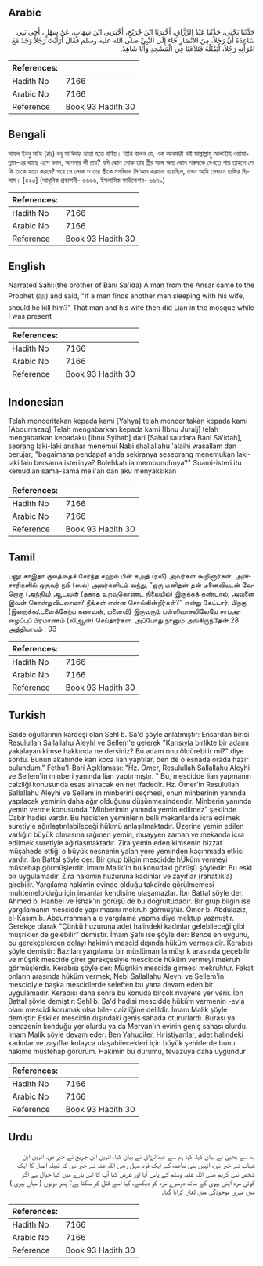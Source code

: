 ## Arabic


<div dir="rtl" lang="ar" style={{fontSize:'larger',backgroundColor:'#f8f9fa',padding:20}}>
حَدَّثَنَا يَحْيَى، حَدَّثَنَا عَبْدُ الرَّزَّاقِ، أَخْبَرَنَا ابْنُ جُرَيْجٍ، أَخْبَرَنِي ابْنُ شِهَابٍ، عَنْ سَهْلٍ، أَخِي بَنِي سَاعِدَةَ أَنَّ رَجُلاً، مِنَ الأَنْصَارِ جَاءَ إِلَى النَّبِيِّ صلى الله عليه وسلم فَقَالَ أَرَأَيْتَ رَجُلاً وَجَدَ مَعَ امْرَأَتِهِ رَجُلاً، أَيَقْتُلُهُ فَتَلاَعَنَا فِي الْمَسْجِدِ وَأَنَا شَاهِدٌ‏.‏
</div>
<div style={{backgroundColor:'#f8f9fa',padding:20, marginBottom: 10}}><table> <thead> <tr> <th>References:</th> <th></th> </tr> </thead> <tbody><tr><td>Hadith No</td><td>7166</td></tr><tr><td>Arabic No</td><td>7166</td></tr><tr><td>Reference</td><td>Book 93 Hadith 30</td></tr></tbody></table></div>

## Bengali


<div dir="ltr" lang="bn" style={{fontSize:'larger',backgroundColor:'#f8f9fa',padding:20}}>
সাহল ইবনু সা‘দ (রাঃ) বনূ সা‘ঈদার ভ্রাতা হতে বর্ণিত। তিনি বলেন যে, এক আনসারী নবী সাল্লাল্লাহু আলাইহি ওয়াসাল্লাম-এর কাছে এসে বলল, আপনার কী রায়? যদি কোন লোক তার স্ত্রীর সঙ্গে অন্য কোন পরুষকে দেখতে পায় তাহলে সে কি তাকে হত্যা করবে? পরে সে লোক ও তার স্ত্রীকে মসজিদে লি‘আন করানো হয়েছিল, তখন আমি সেখানে হাজির ছিলাম। [৪২৩] (আধুনিক প্রকাশনী- ৬৬৬৬, ইসলামিক ফাউন্ডেশন- ৬৬৭৯)
</div>
<div style={{backgroundColor:'#f8f9fa',padding:20, marginBottom: 10}}><table> <thead> <tr> <th>References:</th> <th></th> </tr> </thead> <tbody><tr><td>Hadith No</td><td>7166</td></tr><tr><td>Arabic No</td><td>7166</td></tr><tr><td>Reference</td><td>Book 93 Hadith 30</td></tr></tbody></table></div>

## English


<div dir="ltr" lang="en" style={{fontSize:'larger',backgroundColor:'#f8f9fa',padding:20}}>
Narrated Sahl:(the brother of Bani Sa'ida) A man from the Ansar came to the Prophet (ﷺ) and said, "If a man finds another man sleeping with his wife, should he kill him?" That man and his wife then did Lian in the mosque while I was present
</div>
<div style={{backgroundColor:'#f8f9fa',padding:20, marginBottom: 10}}><table> <thead> <tr> <th>References:</th> <th></th> </tr> </thead> <tbody><tr><td>Hadith No</td><td>7166</td></tr><tr><td>Arabic No</td><td>7166</td></tr><tr><td>Reference</td><td>Book 93 Hadith 30</td></tr></tbody></table></div>

## Indonesian


<div dir="ltr" lang="id" style={{fontSize:'larger',backgroundColor:'#f8f9fa',padding:20}}>
Telah menceritakan kepada kami [Yahya] telah menceritakan kepada kami [Abdurrazaq] Telah mengabarkan kepada kami [Ibnu Juraij] telah mengabarkan kepadaku [Ibnu Syihab] dari [Sahal saudara Bani Sa'idah], seorang laki-laki anshar menemui Nabi shallallahu 'alaihi wasallam dan berujar; "bagaimana pendapat anda sekiranya seseorang menemukan laki-laki lain bersama isterinya? Bolehkah ia membunuhnya?" Suami-isteri itu kemudian sama-sama meli'an dan aku menyaksikan
</div>
<div style={{backgroundColor:'#f8f9fa',padding:20, marginBottom: 10}}><table> <thead> <tr> <th>References:</th> <th></th> </tr> </thead> <tbody><tr><td>Hadith No</td><td>7166</td></tr><tr><td>Arabic No</td><td>7166</td></tr><tr><td>Reference</td><td>Book 93 Hadith 30</td></tr></tbody></table></div>

## Tamil


<div dir="ltr" lang="ta" style={{fontSize:'larger',backgroundColor:'#f8f9fa',padding:20}}>
பனூ சாஇதா குலத்தைச் சேர்ந்த சஹ்ல் பின் சஅத் (ரலி) அவர்கள் கூறினார்கள்: அன்சாரிகளில் ஒருவர் நபி (ஸல்) அவர்களிடம் வந்து, “ஒரு மனிதன் தன் மனைவியுடன் வேறொரு (அந்நிய) ஆடவன் (தகாத உறவுகொண்ட நிலையில்) இருக்கக் கண்டால், அவனை இவன் கொன்றுவிடலாமா? நீங்கள் என்ன சொல்கின்றீர்கள்?” என்று கேட்டார். பிறகு (இறைக்கட்டளைக்கேற்ப கணவன், மனைவி) இருவரும் பள்ளிவாசலிலேயே சாபஅழைப்புப் பிரமாணம் (லிஆன்) செய்தார்கள். அப்போது நானும் அங்கிருந்தேன்.28 அத்தியாயம் : 93
</div>
<div style={{backgroundColor:'#f8f9fa',padding:20, marginBottom: 10}}><table> <thead> <tr> <th>References:</th> <th></th> </tr> </thead> <tbody><tr><td>Hadith No</td><td>7166</td></tr><tr><td>Arabic No</td><td>7166</td></tr><tr><td>Reference</td><td>Book 93 Hadith 30</td></tr></tbody></table></div>

## Turkish


<div dir="ltr" lang="tr" style={{fontSize:'larger',backgroundColor:'#f8f9fa',padding:20}}>
Saide oğullarının kardeşi olan Sehl b. Sa'd şöyle anlatmıştır: Ensardan birisi Resulullah Sallallahu Aleyhi ve Sellem'e gelerek "Karısıyla birlikte bir adamı yakalayan kimse hakkında ne dersiniz? Bu adam onu öldürebilir mi?" diye sordu. Bunun akabinde karı koca lian yaptılar, ben de o esnada orada hazır bulundum." Fethu'l-Bari Açıklaması: "Hz. Ömer, Resulullah Sallallahu Aleyhi ve Sellem'in minberi yanında lian yaptırmıştır. " Bu, mescidde lian yapmanın caizliği konusunda esas alınacak en net ifadedir. Hz. Ömer'in Resulullah Sallallahu Aleyhi ve Sellem'in minberini seçmesi, onun minberinin yanında yapılacak yeminin daha ağır olduğunu düşünmesindendir. Minberin yanında yemin verme konusunda "Minberimin yanında yemin edilmez" şeklinde Cabir hadisi vardır. Bu hadisten yeminlerin belli mekanlarda icra edilmek suretiyle ağırlaştırılabileceği hükmü anlaşılmaktadır. Üzerine yemin edilen varlığın büyük olmasına rağmen yemin, muayyen zaman ve mekanda icra edilmek suretiyle ağırlaşmaktadır. Zira yemin eden kimsenin bizzat müşahede ettiği o büyük nesnenin yalan yere yeminden kaçınmada etkisi vardır. İbn Battal şöyle der: Bir grup bilgin mescidde hÜküm vermeyi müstehap görmüşlerdir. İmam Malik'in bu konudaki görüşü şöyledir: Bu eski bir uygulamadır. Zira hakimin huzuruna kadınlar ve zayıflar (rahatlıkla) girebilir. Yargılama hakimin evinde olduğu takdirde görülmemesi muhtemelolduğu için insanlar kendisine ulaşamazlar. İbn Battal şöyle der: Ahmed b. Hanbel ve İshak'ın görüşü de bu doğrultudadır. Bir grup bilgin ise yargılamanın mescidde yapılmasını mekruh görmüştür. Ömer b. Abdulaziz, el-Kasım b. Abdurrahman'a e yargılama yapma diye mektup yazmıştır. Gerekçe olarak "Çünkü huzuruna adet halindeki kadınlar gelebileceği gibi müşrikler de gelebilir" demiştir. İmam Şafiı ise şöyle der: Bence en uygunu, bu gerekçelerden dolayı hakimin mescid dışında hüküm vermesidir. Kerabısı şöyle demiştir: Bazıları yargılama bir müslüman la müşrik arasında geçebilir ve müşrik mescide girer gerekçesiyle mescidde hüküm vermeyi mekruh görmüşlerdir. Kerabısı şöyle der: Müşrikin mescide girmesi mekruhtur. Fakat onların arasında hüküm vermek, Nebi Sallallahu Aleyhi ve Sellem'in mescidiyle başka mescidlerde seleften bu yana devam eden bir uygulamadır. Kerabısı daha sonra bu konuda birçok rivayete yer verir. İbn Battal şöyle demiştir: Sehl b. Sa'd hadisi mescidde hüküm vermenin -evla olanı mescidi korumak olsa bile- caizliğine delildir. İmam Malik şöyle demiştir: Eskiler mescidin dışındaki geniş sahada otururlardı. Burası ya cenazenin konduğu yer olurdu ya da Mervan'ın evinin geniş sahası olurdu. İmam Malik şöyle devam eder: Ben Yahudiler, Hıristiyanlar, adet halindeki kadınlar ve zayıflar kolayca ulaşabilecekleri için büyük şehirlerde bunu hakime müstehap görürüm. Hakimin bu durumu, tevazuya daha uygundur
</div>
<div style={{backgroundColor:'#f8f9fa',padding:20, marginBottom: 10}}><table> <thead> <tr> <th>References:</th> <th></th> </tr> </thead> <tbody><tr><td>Hadith No</td><td>7166</td></tr><tr><td>Arabic No</td><td>7166</td></tr><tr><td>Reference</td><td>Book 93 Hadith 30</td></tr></tbody></table></div>

## Urdu


<div dir="rtl" lang="ur" style={{fontSize:'larger',backgroundColor:'#f8f9fa',padding:20}}>
ہم سے یحییٰ نے بیان کیا، کہا ہم سے عبدالرزاق نے بیان کیا، انہیں ابن جریج نے خبر دی، انہیں ابن شہاب نے خبر دی، انہیں بنی ساعدہ کے ایک فرد سہل رضی اللہ عنہ نے خبر دی کہ قبیلہ انصار کا ایک شخص نبی کریم صلی اللہ علیہ وسلم کے پاس آیا اور عرض کیا آپ کا اس بارے میں کیا خیال ہے اگر کوئی مرد اپنی بیوی کے ساتھ دوسرے مرد کو دیکھے، کیا اسے قتل کر سکتا ہے؟ پھر دونوں ( میاں بیوی ) میں میری موجودگی میں لعان کرایا گیا۔
</div>
<div style={{backgroundColor:'#f8f9fa',padding:20, marginBottom: 10}}><table> <thead> <tr> <th>References:</th> <th></th> </tr> </thead> <tbody><tr><td>Hadith No</td><td>7166</td></tr><tr><td>Arabic No</td><td>7166</td></tr><tr><td>Reference</td><td>Book 93 Hadith 30</td></tr></tbody></table></div>